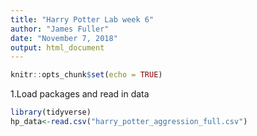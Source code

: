 ```yaml
---
title: "Harry Potter Lab week 6"
author: "James Fuller"
date: "November 7, 2018"
output: html_document
---
```


```r
knitr::opts_chunk$set(echo = TRUE)
```
1.Load packages and read in data
```r
library(tidyverse)
hp_data<-read.csv("harry_potter_aggression_full.csv")

```

